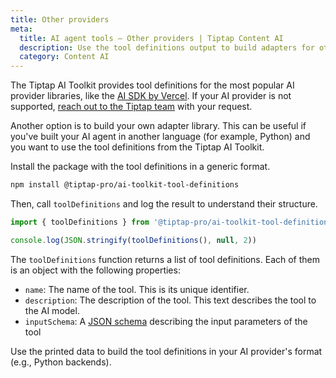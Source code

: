 ```yaml
---
title: Other providers
meta:
  title: AI agent tools — Other providers | Tiptap Content AI
  description: Use the tool definitions output to build adapters for other AI providers or languages.
  category: Content AI
---
```


The Tiptap AI Toolkit provides tool definitions for the most popular AI provider libraries, like the [AI SDK by Vercel](https://ai-sdk.dev/). If your AI provider is not supported, [reach out to the Tiptap team](mailto:humans@tiptap.dev) with your request.

Another option is to build your own adapter library. This can be useful if you've built your AI agent in another language (for example, Python) and you want to use the tool definitions from the Tiptap AI Toolkit.

Install the package with the tool definitions in a generic format.

```bash
npm install @tiptap-pro/ai-toolkit-tool-definitions
```

Then, call `toolDefinitions` and log the result to understand their structure.

```ts
import { toolDefinitions } from '@tiptap-pro/ai-toolkit-tool-definitions'

console.log(JSON.stringify(toolDefinitions(), null, 2))
```

The `toolDefinitions` function returns a list of tool definitions. Each of them is an object with the following properties:

- `name`: The name of the tool. This is its unique identifier.
- `description`: The description of the tool. This text describes the tool to the AI model.
- `inputSchema`: A [JSON schema](https://json-schema.org/) describing the input parameters of the tool

Use the printed data to build the tool definitions in your AI provider's format (e.g., Python backends).
